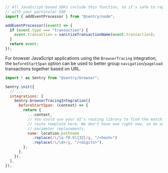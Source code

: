 ```javascript
// All JavaScript-based SDKs include this function, so it's safe to replace `@sentry/node`
// with your particular SDK
import { addEventProcessor } from "@sentry/node";

addEventProcessor((event) => {
  if (event.type === "transaction") {
    event.transaction = sanitizeTransactionName(event.transaction);
  }
  return event;
});
```

For browser JavaScript applications using the `BrowserTracing` integration, the `beforeStartSpan` option can be used to better group `navigation`/`pageload` transactions together based on URL.

```javascript
import * as Sentry from "@sentry/browser";

Sentry.init({
  // ...
  integrations: [
    Sentry.browserTracingIntegration({
      beforeStartSpan: (context) => {
        return {
          ...context,
          // You could use your UI's routing library to find the matching
          // route template here. We don't have one right now, so do some basic
          // parameter replacements.
          name: location.pathname
            .replace(/\/[a-f0-9]{32}/g, "/<hash>")
            .replace(/\/\d+/g, "/<digits>"),
        };
      },
    }),
  ],
});
```
